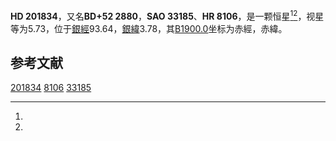 {{Starbox begin
| name = HD 201834
}}
{{Starbox observe
| epoch = [[J2000.0|J2000.0]]
| constell = {{星座名待查}}<ref name=SIMBAD>{{cite web
 | url=http://simbad.u-strasbg.fr/simbad/sim-id?Ident=HR+8106
 | title=Pulsating variable Star
 | publisher=Centre de Données astronomiques de Strasbourg
 | work=SIMBAD
 | accessdate=2012-07-13
 | archive-date=2019-07-28
 | archive-url=https://web.archive.org/web/20190728143530/http://simbad.u-strasbg.fr/simbad/sim-id%3FIdent%3DHR%2B8106
 | dead-url=no
 }}</ref><ref name=DATA>{{cite web
 | url=http://vizier.u-strasbg.fr/viz-bin/VizieR-5?-out.add=.&-source=5050&-corr=PK=HR&-out.max=9999&HR=8106
 | title=VizieR Detailed Page
 | accessdate=2012-07-13
 | archive-date=2016-03-05
 | archive-url=https://web.archive.org/web/20160305001055/http://vizier.u-strasbg.fr/viz-bin/VizieR-5?-out.add=.&-source=5050&-corr=PK=HR&-out.max=9999&HR=8106
 | dead-url=no
 }}</ref>
| 星官 = 
| ra = {{RA|21|10|15.6}}<ref name=SIMBAD /><ref name=DATA />
| dec = {{DEC|+53|33|48}}<ref name=SIMBAD /><ref name=DATA />
| appmag_v = 5.73<ref name=SIMBAD /><ref name=DATA />
}}
{{Starbox character
| class = B9III<ref name=SIMBAD /><ref name=DATA />
| b-v = -0.12<ref name=SIMBAD /><ref name=DATA />
| u-b = -0.45<ref name=SIMBAD /><ref name=DATA />
| r-i = <ref name=SIMBAD /><ref name=DATA />
| variable = 
}}
{{Starbox astrometry
| radial_v = -0.45
| prop_mo_ra = -21
| parallax = 
| p_error = 
}}
{{Starbox catalog
| names =BD+52 2880，[[SAO星表|SAO]] 33185，[[HD星表|HD]] 201834，[[HR星表|HR]] 8106}}
{{Starbox reference |Simbad=HR+8106}}
{{Starbox end}}

'''HD 201834'''，又名'''BD+52 2880'''，'''SAO 33185'''、'''HR 8106'''，是一颗恒星<ref name=SIMBAD /><ref name=DATA />，视星等为5.73，位于[[銀道座標系|銀經]]93.64，[[銀道座標系|銀緯]]3.78，其[[B1900.0|B1900.0]]坐标为赤經{{RA|21|7|10}}，赤緯{{DEC|+53|3.78|17}}。

== 参考文献 ==
{{reflist}}

{{star-stub}}

[[Category:HD和HDE天體|201834]]
[[Category:HR天體|8106]]
[[Category:SAO天體|33185]]